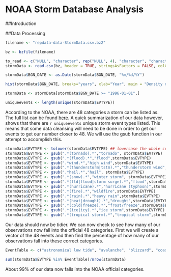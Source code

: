 NOAA Storm Database Analysis
============================

##Introduction


##Data Processing

```r
filename <- "repdata-data-StormData.csv.bz2"

bz <- bzfile(filename)

to_read <- c("NULL", "character", rep("NULL", 4), "character", "character", rep("NULL", 14), "numeric", "numeric", "numeric", "character", "numeric", "character", rep("NULL", 3), "numeric", "numeric", rep("NULL", 3), "numeric")
stormData <- read.csv(bz, header = TRUE, stringsAsFactors = FALSE, colClasses = to_read)

stormData$BGN_DATE <- as.Date(stormData$BGN_DATE, "%m/%d/%Y")
```

```r
hist(stormData$BGN_DATE, breaks="years", xlab="Year", main = "Density of Data Per Year", col = "blue")

stormData <- stormData[stormData$BGN_DATE >= "1996-01-01",]
```

```r
uniqueevents <- length(unique(stormData$EVTYPE))
```

According to the NOAA, there are 48 categories a storm can be listed as. The full list can be found [here](https://d396qusza40orc.cloudfront.net/repdata%2Fpeer2_doc%2Fpd01016005curr.pdf). A quick summarization of our data however, shows that there are `r uniqueevents` unique storm event types listed. This means that some data cleansing will need to be done in order to get our events to get our number closer to 48. We will use the gsub function in our attempt to accomplish this.

``` r
stormData$EVTYPE <- tolower(stormData$EVTYPE) ## lowercase the whole column to save us some typing
stormData$EVTYPE <- gsub(".*(tornado).*","tornado", stormData$EVTYPE)
stormData$EVTYPE <- gsub(".*(flood).*","flood",stormData$EVTYPE)
stormData$EVTYPE <- gsub(".*wind.*","high wind",stormData$EVTYPE)
stormData$EVTYPE <- gsub(".*(thunderstorm|tstm).*","thunderstorm wind",stormData$EVTYPE)
stormData$EVTYPE <- gsub(".*hail.*","hail", stormData$EVTYPE)
stormData$EVTYPE <- gsub(".*(snow).*","winter storm", stormData$EVTYPE)
stormData$EVTYPE <- gsub(".*(fld|flood|storm surge).*","flood",stormData$EVTYPE)
stormData$EVTYPE <- gsub(".*(hurricane).*","hurricane (typhoon)",stormData$EVTYPE)
stormData$EVTYPE <- gsub(".*(fire).*","wildfire",stormData$EVTYPE)
stormData$EVTYPE <- gsub(".*(rain).*","heavy rain",stormData$EVTYPE)
stormData$EVTYPE <- gsub(".*(heat|drought).*","drought",stormData$EVTYPE)
stormData$EVTYPE <- gsub(".*(cold|freeze).*","frost/freeze",stormData$EVTYPE)
stormData$EVTYPE <- gsub(".*(ice|icy).*","ice storm",stormData$EVTYPE)
stormData$EVTYPE <- gsub(".*(tropical storm).*","tropical storm",stormData$EVTYPE)
```

Our data should now be tidier. We can now check to see how many of our observations now fall into the official 48 categories. First we will create a vector of the 48 events and then find the percentage of how many of our observations fall into these correct categories.

```r
EventTable <- c("astronomical low tide", "avalanche", "blizzard", "coastal flood", "cold/wind chill", "debris flow", "dense fog", "dense smoke", "drought", "dust devil", "dust storm", "excessive heat", "extreme cold/wind chill", "flash flood", "flood", "frost/freeze", "funnel cloud", "freezing fog", "hail", "heat", "heavy rain", "heavy snow", "high surf", "high wind", "hurricane (typhoon)", "ice storm", "lake-effect snow", "lakeshore flood", "lightning", "marine hail", "marine high wind", "marine strong wind", "marine thunderstorm wind", "rip current", "seiche", "sleet", "storm surge/tide", "strong wind", "thunderstorm wind", "tornado", "tropical depression", "tropical storm", "tsunami", "volcanic ash", "waterspout", "wildfire", "winter storm", "winter weather")

sum(stormData$EVTYPE %in% EventTable)/nrow(stormData)
```

About 99% of our data now falls into the NOAA official categories. 